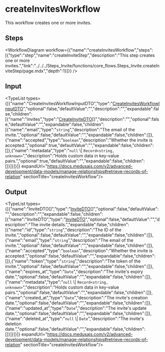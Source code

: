 
# createInvitesWorkflow

This workflow creates one or more invites.

## Steps

<WorkflowDiagram workflow={{"name":"createInvitesWorkflow","steps":[{"type":"step","name":"createInviteStep","description":"This step creates one or more invites.","link":"../../../Steps_Invite/functions/core_flows.Steps_Invite.createInviteStep/page.mdx","depth":1}]}} />

## Input

<TypeList types={[{"name":"CreateInvitesWorkflowInputDTO","type":"[CreateInvitesWorkflowInputDTO](../../../../types/WorkflowTypes/InviteWorkflow/interfaces/types.WorkflowTypes.InviteWorkflow.CreateInvitesWorkflowInputDTO/page.mdx)","optional":false,"defaultValue":"","description":"","expandable":false,"children":[{"name":"invites","type":"[CreateInviteDTO](../../../../user/interfaces/user.CreateInviteDTO/page.mdx)[]","description":"","optional":false,"defaultValue":"","expandable":false,"children":[{"name":"email","type":"`string`","description":"The email of the invite.","optional":false,"defaultValue":"","expandable":false,"children":[]},{"name":"accepted","type":"`boolean`","description":"Whether the invite is accepted.","optional":true,"defaultValue":"","expandable":false,"children":[]},{"name":"metadata","type":"`null` \\| `Record<string, unknown>`","description":"Holds custom data in key-value pairs.","optional":true,"defaultValue":"","expandable":false,"children":[]}]}]}]} expandUrl="https://docs.medusajs.com/v2/advanced-development/data-models/manage-relationships#retrieve-records-of-relation" sectionTitle="createInvitesWorkflow"/>

## Output

<TypeList types={[{"name":"InviteDTO[]","type":"[InviteDTO](../../../../user/interfaces/user.InviteDTO/page.mdx)[]","optional":false,"defaultValue":"","description":"","expandable":false,"children":[{"name":"InviteDTO","type":"[InviteDTO](../../../../user/interfaces/user.InviteDTO/page.mdx)","optional":false,"defaultValue":"","description":"The invite details.","expandable":false,"children":[{"name":"id","type":"`string`","description":"The ID of the invite.","optional":false,"defaultValue":"","expandable":false,"children":[]},{"name":"email","type":"`string`","description":"The email of the invite.","optional":false,"defaultValue":"","expandable":false,"children":[]},{"name":"accepted","type":"`boolean`","description":"Whether the invite is accepted.","optional":false,"defaultValue":"","expandable":false,"children":[]},{"name":"token","type":"`string`","description":"The token of the invite.","optional":false,"defaultValue":"","expandable":false,"children":[]},{"name":"expires_at","type":"`Date`","description":"The invite's expiry date.","optional":false,"defaultValue":"","expandable":false,"children":[]},{"name":"metadata","type":"`null` \\| `Record<string, unknown>`","description":"Holds custom data in key-value pairs.","optional":false,"defaultValue":"","expandable":false,"children":[]},{"name":"created_at","type":"`Date`","description":"The invite's creation date.","optional":false,"defaultValue":"","expandable":false,"children":[]},{"name":"updated_at","type":"`Date`","description":"The invite's update date.","optional":false,"defaultValue":"","expandable":false,"children":[]},{"name":"deleted_at","type":"`null` \\| `Date`","description":"The invite's deletion date.","optional":false,"defaultValue":"","expandable":false,"children":[]}]}]}]} expandUrl="https://docs.medusajs.com/v2/advanced-development/data-models/manage-relationships#retrieve-records-of-relation" sectionTitle="createInvitesWorkflow"/>
